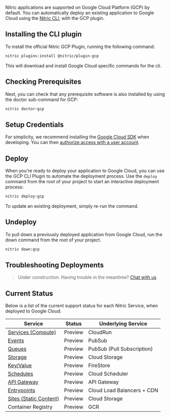 Nitric applications are supported on Google Cloud Platform (GCP) by default. You can automatically deploy an existing application to Google Cloud using the [Nitric CLI](/docs/nitric-cli), with the GCP plugin.

## Installing the CLI plugin

To install the official Nitric GCP Plugin, running the following command:

```bash
nitric plugins:install @nitric/plugin-gcp
```

This will download and install Google Cloud specific commands for the cli.

## Checking Prerequisites

Next, you can check that any prerequisite software is also installed by using the doctor sub-command for GCP:

```bash
nitric doctor:gcp
```

## Setup Credentials

For simplicity, we recommend installing the [Google Cloud SDK](https://cloud.google.com/sdk/docs/install) when developing. You can then [authorize access with a user account](https://cloud.google.com/sdk/docs/authorizing#authorizing_with_a_user_account).

## Deploy

When you're ready to deploy your application to Google Cloud, you can use the GCP CLI Plugin to automate the deployment process. Use the `deploy` command from the root of your project to start an interactive deployment process:

```bash
nitric deploy:gcp
```

To update an existing deployment, simply re-run the command.

## Undeploy

To pull down a previously deployed application from Google Cloud, run the down command from the root of your project.

```bash
nitric down:gcp
```

## Troubleshooting Deployments

> Under construction. Having trouble in the meantime? <a href="https://community.nitric.io/" target="_blank">Chat with us</a>

## Current Status

Below is a list of the current support status for each Nitric Service, when deployed to Google Cloud.

| **Service**                                         | **Status** | **Underlying Service**     |
| --------------------------------------------------- | ---------- | -------------------------- |
| [Services (Compute)](./services) | Preview    | CloudRun                   |
| [Events](./events)                        | Preview    | PubSub                     |
| [Queues](./queues)                        | Preview    | PubSub (Pull Subscription) |
| [Storage](./storage)                      | Preview    | Cloud Storage              |
| [Key/Value](./key-value)                  | Preview    | FireStore                  |
| [Schedules](./schedules)                  | Preview    | Cloud Scheduler            |
| [API Gateway](./api-gateways)             | Preview    | API Gateway                |
| [Entrypoints](./entrypoints)              | Preview    | Cloud Load Balancers + CDN |
| [Sites (Static Content)](./sites)         | Preview    | Cloud Storage              |
| Container Registry                                  | Preview    | GCR                        |

